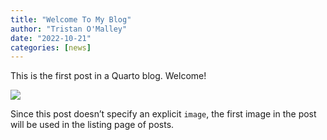 ```yaml
---
title: "Welcome To My Blog"
author: "Tristan O'Malley"
date: "2022-10-21"
categories: [news]
---
```


This is the first post in a Quarto blog. Welcome!

![](thumbnail.jpg)

Since this post doesn't specify an explicit `image`, the first image in the post will be used in the listing page of posts.
